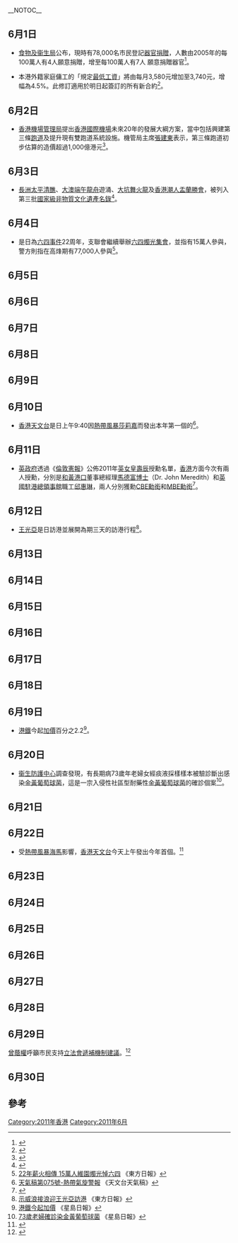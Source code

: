 {{NoteUTC+8}}
{{Portal:香港新聞動態/Calendar}}</noinclude>
__NOTOC__

==6月1日==
*[[食物及衞生局|食物及衞生局]]公布，現時有78,000名市民登記[[器官捐贈|器官捐贈]]，人數由2005年的每100萬人有4人願意捐贈，增至每100萬人有7人 願意捐贈器官<ref>{{cite web|url=http://rthk.hk/rthk/news/expressnews/20110601/news_20110601_55_759251.htm|title=登記捐贈器官人數升　比例高過新加坡及日本|publisher=香港電台新聞主頁|date=2011-06-01}}</ref>。

*本港外籍家庭傭工的「規定[[最低工資|最低工資]]」將由每月3,580元增加至3,740元，增幅為4.5%。此修訂適用於明日起簽訂的所有新合約<ref>{{cite web|url=http://rthk.hk/rthk/news/expressnews/20110601/news_20110601_55_759311.htm|title=外傭加薪160元至340元 |publisher=香港電台新聞主頁|date=2011-06-01}}</ref>。
 
==6月2日==
*[[香港機場管理局|香港機場管理局]]提出[[香港國際機場|香港國際機場]]未來20年的發展大綱方案，當中包括興建第三條[[跑道|跑道]]及提升現有雙跑道系統設施。機管局主席[[張建東|張建東]]表示，第三條跑道初步估算的造價超過1,000億港元<ref>{{cite web|url=http://rthk.hk/rthk/news/expressnews/20110602/news_20110602_55_759571.htm|title=鄭汝樺：機場10年飽和　客貨量流失難逆轉|publisher=香港電台新聞主頁|date=2011-06-02}}</ref>。

==6月3日==
*[[長洲太平清醮|長洲太平清醮]]、[[大澳|大澳]][[端午|端午]][[龍舟|龍舟]]遊涌、[[大坑舞火龍|大坑舞火龍]]及[[香港盂蘭勝會|香港潮人盂蘭勝會]]，被列入第三批[[中国国家级非物质文化遗产列表|國家級非物質文化遺產名錄]]<ref>{{cite web|url=http://rthk.hk/rthk/news/expressnews/20110603/news_20110603_55_759848.htm|title=太平清醮舞火龍列國家級非物質文化遺產名錄|publisher=香港電台新聞主頁|date=2011-06-03}}</ref>。

==6月4日==
* 是日為[[六四事件|六四事件]]22周年，支聯會繼續舉辦[[六四燭光集會|六四燭光集會]]，並指有15萬人參與，警方則指在高烽期有77,000人參與<ref>[http://orientaldaily.on.cc/cnt/news/20110605/00174_001.html 22年薪火相傳 15萬人維園燭光悼六四] {{Wayback|url=http://orientaldaily.on.cc/cnt/news/20110605/00174_001.html |date=20191101111034 }}《東方日報》</ref>。

==6月5日==
==6月6日==
==6月7日==
==6月8日==
==6月9日==
==6月10日==
* [[香港天文台|香港天文台]]是日上午9:40因[[熱帶風暴莎莉嘉|熱帶風暴莎莉嘉]]而發出本年第一個的{{HKTY|1}}<ref>[http://www.info.gov.hk/gia/wr/201106/10/P201106100104.htm 天氣稿第075號-熱帶氣旋警報] {{Wayback|url=http://www.info.gov.hk/gia/wr/201106/10/P201106100104.htm |date=20191005004121 }}《天文台天氣稿》</ref>。

==6月11日==
* [[英政府|英政府]]透過《[[倫敦憲報|倫敦憲報]]》公佈2011年[[英女皇壽辰|英女皇壽辰]]授勳名單，[[香港|香港]]方面今次有兩人授勳，分別是[[和黃|和黃港口]]董事總經理[[馬德富|馬德富博士]]（Dr. John Meredith）和[[英國駐香港總領事館|英國駐港總領事館]]職工[[邱惠琳|邱惠琳]]，兩人分別獲勳[[CBE|CBE勳銜]]和[[MBE|MBE勳銜]]<ref>{{Cite web |url=http://news.bbc.co.uk/2/shared/bsp/hi/pdfs/11_06_11overseasmilitarylist.pdf |title=外交及海外授勳名單 |accessdate=2011-06-12 |archive-date=2019-03-03 |archive-url=https://web.archive.org/web/20190303181123/http://news.bbc.co.uk/2/shared/bsp/hi/pdfs/11_06_11overseasmilitarylist.pdf |dead-url=no }}</ref>。

==6月12日==
* [[王光亞|王光亞]]是日訪港並展開為期三天的訪港行程<ref>[http://orientaldaily.on.cc/cnt/news/20110613/00176_015.html?pubdate=20110613 示威浪接浪迎王光亞訪港] {{Wayback|url=http://orientaldaily.on.cc/cnt/news/20110613/00176_015.html?pubdate=20110613 |date=20191016234400 }}《東方日報》</ref>。

==6月13日==
==6月14日==
==6月15日==
==6月16日==
==6月17日==
==6月18日==
==6月19日==
* [[港鐵|港鐵]]今起[[2011年6月港鐵加價|加價]]百分之2.2<ref>[http://hk.news.yahoo.com/%E6%B8%AF%E9%90%B5%E4%BB%8A%E8%B5%B7%E5%8A%A0%E5%83%B9-010000501.html 港鐵今起加價] {{Wayback|url=http://hk.news.yahoo.com/%E6%B8%AF%E9%90%B5%E4%BB%8A%E8%B5%B7%E5%8A%A0%E5%83%B9-010000501.html |date=20191018012110 }}《星島日報》</ref>。

==6月20日==
*[[衞生防護中心|衞生防護中心]]調查發現，有長期病73歲年老婦女經痰液採樣樣本被驗診斷出感染[[金黃葡萄球菌|金黃葡萄球菌]]，這是一宗入侵性社區型耐藥性[[金黃葡萄球菌|金黃葡萄球菌]]的確診個案<ref>[http://news.sina.com.hk/news/32/1/1/2361249/1.html 73歲老婦確診染金黃葡萄球菌] {{Wayback|url=http://news.sina.com.hk/news/32/1/1/2361249/1.html |date=20110625094123 }}《星島日報》</ref>。

==6月21日==
==6月22日==
* 受[[熱帶風暴海馬|熱帶風暴海馬]]影響，[[香港天文台|香港天文台]]今天上午發出今年首個{{HKTY|3}}。<ref>{{Cite web |url=http://www.info.gov.hk/gia/wr/201106/22/P201106220050.htm |title=存档副本 |accessdate=2011-06-22 |archive-date=2019-10-18 |archive-url=https://web.archive.org/web/20191018223216/https://www.info.gov.hk/gia/wr/201106/22/P201106220050.htm |dead-url=no }}</ref>

==6月23日==
==6月24日==
==6月25日==
==6月26日==
==6月27日==
==6月28日==
==6月29日==
[[曾蔭權|曾蔭權]]呼籲市民支持[[立法會遞補機制爭議|立法會遞補機制建議]]。<ref>{{Cite web|url=http://paper.wenweipo.com/2011/06/30/HK1106300001.htm|title=曾蔭權首開腔：籲市民挺遞補制|publisher=《[[文汇报_(香港)|文匯報]]》|year=2011|language=zh-hant|accessdate=2011-06-30|archive-date=2020-05-10|archive-url=https://web.archive.org/web/20200510234805/http://paper.wenweipo.com/2011/06/30/HK1106300001.htm|dead-url=no}}</ref>

==6月30日==

==參考==
{{reflist|2}}
{{過去香港新聞動態存檔}}
[[Category:2011年香港|Category:2011年香港]]
[[Category:2011年6月|Category:2011年6月]]
